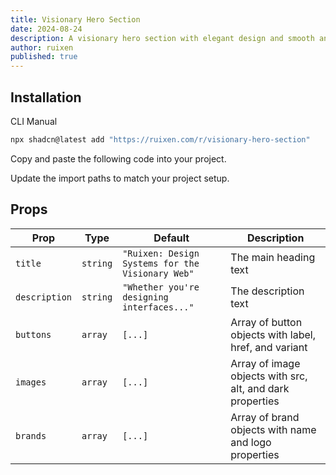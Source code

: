 ```yaml
---
title: Visionary Hero Section
date: 2024-08-24
description: A visionary hero section with elegant design and smooth animations
author: ruixen
published: true
---
```


<ComponentPreview name="visionary-hero-section-demo" />

## Installation

<Tabs defaultValue="cli">

<TabsList>
  <TabsTrigger value="cli">CLI</TabsTrigger>
  <TabsTrigger value="manual">Manual</TabsTrigger>
</TabsList>
<TabsContent value="cli">

```bash
npx shadcn@latest add "https://ruixen.com/r/visionary-hero-section"
```

</TabsContent>

<TabsContent value="manual">

<Steps>

<Step>Copy and paste the following code into your project.</Step>

<ComponentSource name="visionary-hero-section" />

<Step>Update the import paths to match your project setup.</Step>

</Steps>

</TabsContent>

</Tabs>

## Props

| Prop          | Type     | Default                                          | Description                                               |
| ------------- | -------- | ------------------------------------------------ | --------------------------------------------------------- |
| `title`       | `string` | `"Ruixen: Design Systems for the Visionary Web"` | The main heading text                                     |
| `description` | `string` | `"Whether you're designing interfaces..."`       | The description text                                      |
| `buttons`     | `array`  | `[...]`                                          | Array of button objects with label, href, and variant     |
| `images`      | `array`  | `[...]`                                          | Array of image objects with src, alt, and dark properties |
| `brands`      | `array`  | `[...]`                                          | Array of brand objects with name and logo properties      |
